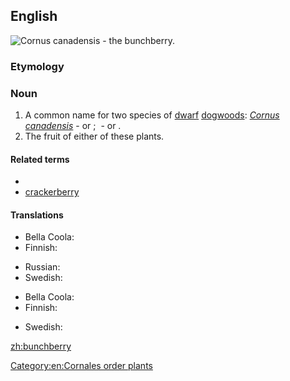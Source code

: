 ==English==
[[Image:Cornus canadensis 25781.JPG|thumb|''Cornus canadensis'' - the '''bunchberry'''.]]
{{wikipedia}}
===Etymology===
{{compound|bunch|berry|lang=en}}
===Noun===
{{en-noun|bunchberries}}

# A common name for two species of [[dwarf]] [[dogwood]]s: ''[[Cornus canadensis]]''&nbsp;- {{vern|Canadian bunchberry|pedia=1}} or {{vern|eastern bunchberry|pedia=1}}; {{taxlink|Cornus suecica|species|noshow=1}}&nbsp;- {{vern|Eurasian bunchberry|pedia=1}} or {{vern|northern bunchberry|pedia=1}}.
# The fruit of either of these plants.

====Related terms====
* {{vern|Canadian dwarf cornel|pedia=1}}
* [[crackerberry]]

====Translations====
{{trans-top|plant}}
* Bella Coola: {{t|blc|p̓x̣ʷłtłp}}
* Finnish: {{t|fi|ruohokanukka}}
{{trans-mid}}
* Russian: {{t+|ru|дёрен|m}}
* Swedish: {{t|sv|hönsbär|n}}
{{trans-bottom}}

{{trans-top|fruit}}
* Bella Coola: {{t|blc|p̓x̣ʷłt}}
* Finnish: {{t|fi|[[ruohokanukan]] [[marja]]}}
{{trans-mid}}
* Swedish: {{t|sv|hönsbär|n}}
{{trans-bottom}}

[[Category:en:Cornales order plants]]

[[zh:bunchberry]]